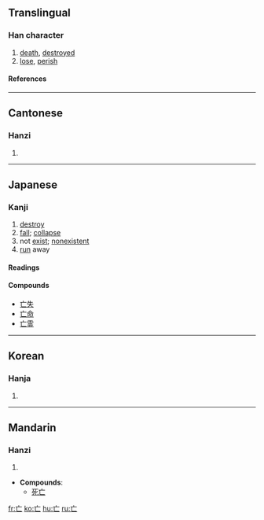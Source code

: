 {{see|亾}}<!-- may be replaced by zh-forms -->

==Translingual==
===Han character===
{{Han char|rn=8|rad=亠|as=01|sn=3|four=0071<sub>0</sub>|canj=卜女 (YV)}}
# [[death]], [[destroyed]]
# [[lose]], [[perish]]
====References====
{{Han ref|kx=0088.030|dkj=00287|dj=0184.130|hdz=10279.050|uh=4EA1|ud=20129|bh=A460|bd=42080}}
----
==Cantonese==
===Hanzi===
{{yue-hanzi|jyut=|y=mong4, mou4}}
# {{defn|Cantonese}}
----
==Japanese==
===Kanji===
{{ja-kanji|grade=6|rs=亠01}}
# [[destroy]]
# [[fall]]; [[collapse]]
# not [[exist]]; [[nonexistent]]
# [[run]] away
====Readings====
{{ja-readings|kanon=[[ぼう]] (bō)|goon=[[もう]] (mō)|kun=[[ない]] (nai), [[なくなる]] (nakunaru), [[ほろびる]] (horobiru)}}
====Compounds====
*[[亡失]]
*[[亡命]]
*[[亡霊]]
----

==Korean==
===Hanja===
{{ko-hanja|hangeul=[[망]], [[무]]|rv=mang, mu|mr=mang, mu}}
# {{defn|Korean}}
----
==Mandarin==
===Hanzi===
{{cmn-hanzi|pin=[[wáng]] ([[wang2]])|wg=wang<sup>2</sup>}}
# {{defn|Mandarin}}

* '''Compounds''':
**[[死亡]]

[[fr:亡]]
[[ko:亡]]
[[hu:亡]]
[[ru:亡]]